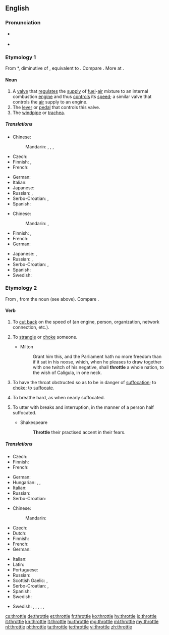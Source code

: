 ==English==
{{wikipedia|dab=throttle (disambiguation)|throttle}}
{{wikipedia}}

===Pronunciation===
* {{a|UK}} {{IPA|/ˈθɹɒtəl/|lang=en}}
* {{rhymes|ɒtəl|lang=en}}

===Etymology 1===
From {{etyl|enm|en}} *{{term||throtel|lang=enm}}, diminutive of {{term|throte||throat|lang=enm}}, equivalent to {{suffix|throat|le|lang=en|nocat=1}}. Compare {{etyl|de|-}} {{term|Drossel||throttle|lang=de}}. More at {{l|en|throat}}.

====Noun====
{{en-noun}}

# A [[valve]] that [[regulate]]s the [[supply]] of [[fuel]]-[[air]] mixture to an internal combustion [[engine]] and thus [[control]]s its [[speed]]; a similar valve that controls the [[air]] supply to an engine.
# The [[lever]] or [[pedal]] that controls this valve.
# The [[windpipe]] or [[trachea]].
#: {{rfquotek|Sir Walter Scott}}

=====Translations=====
{{trans-top|a valve}}
* Chinese:
*: Mandarin: {{t|cmn|風門|sc=Hani}}, {{t+|cmn|风门|tr=fēngmén|sc=Hani}}, {{t+|cmn|節流閥|sc=Hani}}, {{t|cmn|节流阀|tr=jíeliúfá|sc=Hani}}
* Czech: {{t|cs|ventil|m}}
* Finnish: {{t+|fi|kuristusläppä}}, {{t|fi|kaasuläppä}}
* French: {{t+|fr|accélérateur|m}}
{{trans-mid}}
* German: {{t+|de|Drossel|f}} {{qualifier|tech.}}
* Italian: {{t+|it|acceleratore|m}}
* Japanese: {{t|ja|スロットル|tr=surottoru|sc=Jpan}}
* Russian: {{t+|ru|дроссель|m|tr=drósselʹ}}, {{t-check|ru|[[дроссельный|дроссельная]] [[заслонка]]|f|tr=drósselʹnaja zaslónka|sc=Cyrl}} {{attention|ru|2=was "[[дроссельный|дроссельная]] [[заслонка]]" - assumed sum-of-parts; if an idiom, remove the wikilinks to the individual words. see [[User:Kephir/gadgets/xte#Translation_fixing]]}}
* Serbo-Croatian: {{t|sh|вентил|m}}, {{t+|sh|ventil|m}}
* Spanish: {{t+|es|acelerador|m}}
{{trans-bottom}}

{{trans-top|the lever or pedal that controls this valve}}
* Chinese:
*: Mandarin: {{t|cmn|油門|sc=Hani}}, {{t+|cmn|油门|tr=yóumén|sc=Hani}}
* Finnish: {{t|fi|kaasupoljin}}, {{t+|fi|kaasu}}
* French: {{t+|fr|accélérateur|m}}
* German: {{t+|de|Gaspedal|n}}
{{trans-mid}}
* Japanese: {{t|ja|アクセル|tr=akuseru|sc=Jpan}}, {{t|ja|アクセレレーター|tr=akusererētā|sc=Jpan}}
* Russian: {{t-check|ru|[[педаль]] [[газ|газа]]|f|tr=pedálʹ gáza|sc=Cyrl}} {{attention|ru|2=was "[[педаль]] [[газ|газа]]" - assumed sum-of-parts; if an idiom, remove the wikilinks to the individual words. see [[User:Kephir/gadgets/xte#Translation_fixing]]}}, {{t+|ru|акселератор|m|tr=akselerátor|sc=Cyrl}}
* Serbo-Croatian: {{t|sh|papučica gasa}}, {{t|sh|pedala gasa}}
* Spanish: {{t+|es|acelerador|m}}
* Swedish: {{t|sv|gaspedal|c}}
{{trans-bottom}}

===Etymology 2===
From {{etyl|enm|en}} {{term|throtlen||to choke, strangle, suffocate|lang=enm}}, from the noun (see above). Compare {{etyl|de|-}} {{term|erdrosseln||to strangle, choke, throttle|lang=de}}.

====Verb====
{{en-verb|throttl|ing}}

# {{context|transitive|lang=en}} To [[cut back]] on the speed of (an engine, person, organization, network connection, etc.).
# {{context|transitive|lang=en}} To [[strangle]] or [[choke]] someone.
#* Milton
#*: Grant him this, and the Parliament hath no more freedom than if it sat in his noose, which, when he pleases to draw together with one twitch of his negative, shall '''throttle''' a whole nation, to the wish of Caligula, in one neck.
# {{context|intransitive|lang=en}} To have the throat obstructed so as to be in danger of [[suffocation]]; to [[choke]]; to [[suffocate]].
# {{context|intransitive|lang=en}} To breathe hard, as when nearly suffocated.
# {{context|transitive|lang=en}} To utter with breaks and interruption, in the manner of a person half suffocated.
#* Shakespeare
#*: '''Throttle''' their practised accent in their fears.

=====Translations=====
{{trans-top|to cut back speed}}
* Czech: {{t|cs|brzdit}}
* Finnish: {{t+|fi|kaasuttaa}}
* French: {{t+|fr|limiter}}
{{trans-mid}}
* German: {{t|de|drosseln}}
* Hungarian: {{t+|hu|lassít}}, {{t+|hu|fékez}}, {{t+|hu|lefékez}}
* Italian: {{t|it|rallentare}}
* Russian: {{t+|ru|замедлять|tr=zamedljátʹ}}
* Serbo-Croatian: {{t|sh|oduzeti gas}}
{{trans-bottom}}

{{trans-top|to strangle someone}}
* Chinese:
*: Mandarin: {{t+|cmn|掐死|tr=qiāsǐ|sc=Hani}}
* Czech: {{t|cs|škrtit}}
* Dutch: {{t+|nl|wurgen}}
* Finnish: {{t+|fi|kuristaa}}
* French: {{t+|fr|étrangler}}
* German: {{t+|de|würgen}}
{{trans-mid}}
* Italian: {{t+|it|soffocare}}
* Latin: {{t|la|offōcō}}
* Portuguese: {{t|pt|estrangular}}
* Russian: {{t+|ru|душить|tr=dušítʹ}}
* Scottish Gaelic: {{t|gd|tachd}}, {{t|gd|mùch}}
* Serbo-Croatian: {{t+|sh|zagušiti}}, {{t+|sh|zadaviti}}
* Spanish: {{t+|es|estrangular}}
* Swedish: {{t+|sv|strypa}}
{{trans-bottom}}

{{checktrans-top}}
* Swedish: {{t-check|sv|gasa}}, {{qualifier|increase the speed/[[throttle up]]}} {{t-check|sv|öka gasen}}, {{t-check|sv|strypa gasen}}, {{qualifier|decrease the speed}} {{t-check|sv|minska gasen}}, {{qualifier|of a person}} {{t-check|sv|undertrycka}}, {{qualifier|of an organization}} {{t-check|sv|begränsa}}
{{checktrans-bottom}}

[[cs:throttle]]
[[de:throttle]]
[[et:throttle]]
[[fr:throttle]]
[[ko:throttle]]
[[hy:throttle]]
[[io:throttle]]
[[it:throttle]]
[[kn:throttle]]
[[lt:throttle]]
[[hu:throttle]]
[[mg:throttle]]
[[ml:throttle]]
[[my:throttle]]
[[nl:throttle]]
[[pl:throttle]]
[[ta:throttle]]
[[te:throttle]]
[[vi:throttle]]
[[zh:throttle]]